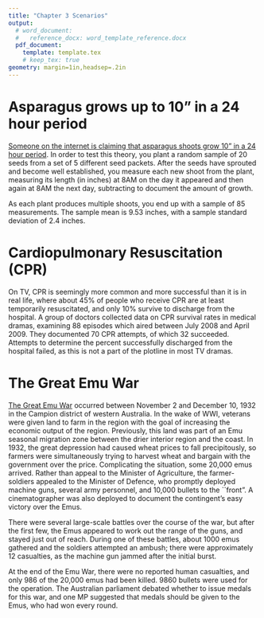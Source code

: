 ```yaml
---
title: "Chapter 3 Scenarios"
output: 
  # word_document:
  #   reference_docx: word_template_reference.docx
  pdf_document:
    template: template.tex
    # keep_tex: true
geometry: margin=1in,headsep=.2in
---
```



# Asparagus grows up to 10" in a 24 hour period

[Someone on the internet is claiming that asparagus shoots grow 10" in a 24 hour period](
https://www.reddit.com/r/AskReddit/comments/9v1ynv/whats_your_favorite_fun_fact/). In order to test this theory, you plant a random sample of 20 seeds from a set of 5 different seed packets. After the seeds have sprouted and become well established, you measure each new shoot from the plant, measuring its length (in inches) at 8AM on the day it appeared and then again at 8AM the next day, subtracting to document the amount of growth. 

As each plant produces multiple shoots, you end up with a sample of 85 measurements. The sample mean is 9.53 inches, with a sample standard deviation of 2.4 inches.

\begin{enumerate}[itemsep=4em]
\item What is the research question?
\item What is the observational unit?
\item What type of variable is this? Categorical or Quantitative?
\item What are the appropriate symbols for the sample statistic, sample standard deviation, and population statistic for the variable type you chose above?
\item If you were conducting a hypothesis test, what would $H_0$ and $H_A$ be using appropriate mathematical notation?
\item What is the standard error? Show your work, including the formula you used to get your answer.
\item What are the validity conditions for theory-based inference on this type of data? 
\item Are the validity conditions met? Why or why not?\clearpage
\item What formula should you use for the confidence interval?  Provide the value of any constants you will use (e.g. multipliers).
\item Calculate the 2SD theory-based confidence interval for this data
\item What is your confidence level? What level of $\alpha$ corresponds to this confidence level?
\item Interpret your confidence interval\\\vspace{4em}
\end{enumerate}

# Cardiopulmonary Resuscitation (CPR)

On TV, CPR is seemingly more common and more successful than it is in real life, where about 45% of people who receive CPR are at least temporarily resuscitated, and only 10% survive to discharge from the hospital. A group of doctors collected data on CPR survival rates in medical dramas, examining 88 episodes which aired between July 2008 and April 2009. They documented 70 CPR attempts, of which 32 succeeded. Attempts to determine the percent successfully discharged from the hospital failed, as this is not a part of the plotline in most TV dramas.

\begin{enumerate}[itemsep=4em]
\item What is the research question?
\item What is the observational unit?
\item What type of variable is this? Categorical or Quantitative?
\item What are the appropriate symbols for the sample statistic, sample standard deviation, and population statistic for the variable type you chose above?\clearpage
\item If you were conducting a hypothesis test, what would $H_0$ and $H_A$ be using appropriate mathematical notation?
\item What is your sample statistic?
\item What is the standard error? Show your work, including the formula you used to get your answer.
\item What are the validity conditions for theory-based inference on this type of data? 
\item Are the validity conditions met? Why or why not?
\item What formula should you use for the confidence interval? Provide the value of any constants you will use (e.g. multipliers).
\item Calculate an approximately 95\% theory-based confidence interval for this data
\item What is your confidence level? What level of $\alpha$ corresponds to this confidence level?
\item Interpret your confidence interval\\\vspace{4em}
\end{enumerate}
\clearpage
# The Great Emu War
[The Great Emu War](http://www.todayifoundout.com/index.php/2014/01/great-emu-war-1932/) occurred between November 2 and December 10, 1932 in the Campion district of western Australia. In the wake of WWI, veterans were given land to farm in the region with the goal of increasing the economic output of the region. Previously, this land was part of an Emu seasonal migration zone between the drier interior region and the coast. In 1932, the great depression had caused wheat prices to fall precipitously, so farmers were simultaneously trying to harvest wheat and bargain with the government over the price. Complicating the situation, some 20,000 emus arrived. Rather than appeal to the Minister of Agriculture, the farmer-soldiers appealed to the Minister of Defence, who promptly deployed machine guns, several army personnel, and 10,000 bullets to the ``front". A cinematographer was also deployed to document the contingent's easy victory over the Emus.

There were several large-scale battles over the course of the war, but after the first few, the Emus appeared to work out the range of the guns\footnote{ After a couple of days of skirmishes, the press reported that the Emus were organizing: ``Each mob has its leader, always an enormous, black plumed bird standing fully 6-feet-high, who keeps watch while his fellows busy themselves with the wheat. At the first suspicious sign, he gives the signal, and dozens of heads stretch up out of the crop... starting a headlong stampede for the scrub". (https://doi.org/10.1080/14443050609388083)}, and stayed just out of reach. During one of these battles, about 1000 emus gathered and the soldiers attempted an ambush; there were approximately 12 casualties, as the machine gun jammed after the initial burst.

At the end of the Emu War, there were no reported human casualties, and only 986 of the 20,000 emus had been killed. 9860 bullets were used for the operation\footnote{An emu who died later of other causes was found to have 5 bullets in him, suggesting that some of the bullets used actually found their targets, but that Emus are rather bullet-resistant.\vspace{.25em}}. The Australian parliament debated whether to issue medals for this war, and one MP suggested that medals should be given to the Emus, who had won every round. 

\begin{enumerate}
\item Suppose you want to establish the Emu casualty rate and compare it to the casualty rate of other Australian army operations. You decide to use the casualty rate from the entire war as your sample.
  \begin{enumerate}[itemsep=4em]
  \item What is the observational unit?
  \item What is the population? (Hint: What are you hoping to compare your sample statistic to?)
  \item What type of variable is this - Categorical or Quantitative?
  \item What is the statistic of interest (proportion, mean, other quantity)?
  \item What is your sample statistic?\clearpage
  \item What is your standard error? Show your work, including the formula you used to get your answer.
  \item Calculate the 2SD theory-based confidence interval for your data
  \item What is your confidence level?
  \item Interpret your confidence interval in the context of the problem. 
  \item What would you expect to change if you had used the statistics from one of the first battles, where there were 12 casualties of around 1000 estimated birds?
  \item We might estimate a comparable casualty rate for Australian soldiers by using the rate from the most recent world war. In World War I, approximately 349,000 Australian men enlisted, with 61,966 casualties. How does the casualty rate for the Emus during the ``Great War" compare to the casualty rate for the Australian soldiers during WWI? (Hint: Does the casualty rate for the army fall within the confidence interval? If it does not, what does that mean?)\\\vspace{4em}
  \end{enumerate}

\item The Emus were reported to understand the range of the machine guns. While learning in most animals takes place from repeated exposure, we might imagine instead that the Emus designed an observational study and have the ability to precisely measure the range of the machine guns\footnote{Emus are said to be related to very intelligent dinosaurs such as Velociraptors. Jurassic Park demonstrated the intelligence of the species; we should not underestimate their descendants.\vspace{.5em}}. Over 53 bursts of machine gun fire, the mean range of the machine gun was measured to be 1553 yd (SD = 204.74). 
  \begin{enumerate}[itemsep=4em]
  \item What is the observational unit?
  \item What is the population? (Hint: What are you hoping to compare your sample statistic to?)\clearpage
  \item What type of variable is this - Categorical or Quantitative?
  \item What is the statistic of interest (proportion, mean, other quantity)?
  \item What is your sample statistic? (Use correct mathematical notation)
  \item What is your standard error? Show your work, including the formula you used to get your answer.
  \item The Emus would like to have 95\% confidence in the actual range of the machine guns used by the Australian military, so that the flock leaders can keep a safe distance (while maximizing the amount of wheat they can eat). Provide an interval containing the true range of the machine gun.
  \item Interpret your confidence interval in the context of the problem. 
  \item Over the next several days, the Emus continue collecting data. Cumulatively, they have 92 measurements from bursts of machine gun fire, and the new mean range of the machine gun is 1550 yd (SD = 200). How do you expect your interval to change, now that you have more data? (The values are similar enough that you should not have to re-do the calculation.)
  \end{enumerate}

\end{enumerate}

